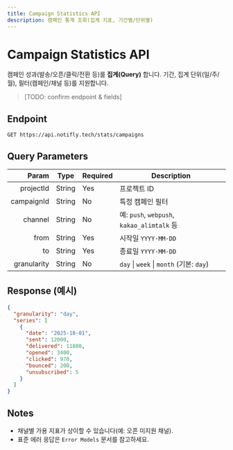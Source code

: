 ```yaml
---
title: Campaign Statistics API
description: 캠페인 통계 조회(집계 지표, 기간별/단위별)
---
```


# Campaign Statistics API

캠페인 성과(발송/오픈/클릭/전환 등)를 **집계(Query)** 합니다. 기간, 집계 단위(일/주/월), 필터(캠페인/채널 등)를 지원합니다.

> [TODO: confirm endpoint & fields]

## Endpoint

`GET https://api.notifly.tech/stats/campaigns`

## Query Parameters

| Param      | Type   | Required | Description                                   |
|-----------:|--------|----------|-----------------------------------------------|
| projectId  | String | Yes      | 프로젝트 ID                                   |
| campaignId | String | No       | 특정 캠페인 필터                               |
| channel    | String | No       | 예: `push`, `webpush`, `kakao_alimtalk` 등     |
| from       | String | Yes      | 시작일 `YYYY-MM-DD`                            |
| to         | String | Yes      | 종료일 `YYYY-MM-DD`                            |
| granularity| String | No       | `day` \| `week` \| `month` (기본: `day`)       |

## Response (예시)

```json
{
  "granularity": "day",
  "series": [
    {
      "date": "2025-10-01",
      "sent": 12000,
      "delivered": 11800,
      "opened": 3400,
      "clicked": 970,
      "bounced": 200,
      "unsubscribed": 5
    }
  ]
}
```

## Notes

- 채널별 가용 지표가 상이할 수 있습니다(예: 오픈 미지원 채널).  
- 표준 에러 응답은 `Error Models` 문서를 참고하세요.
